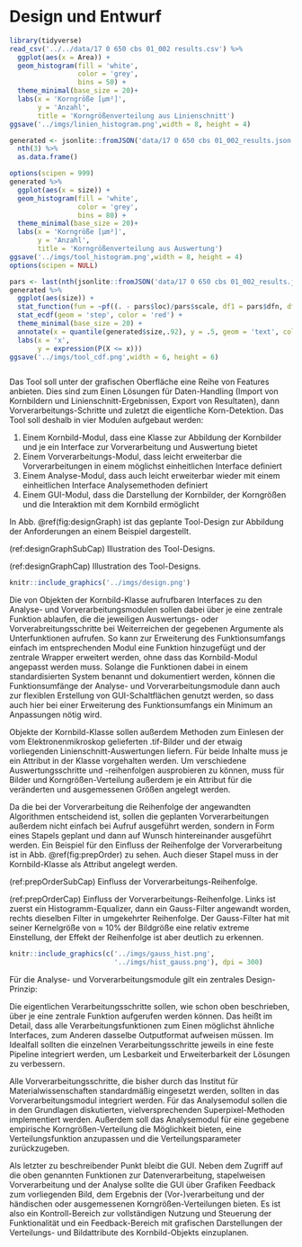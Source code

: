 # Design und Entwurf

```r
library(tidyverse)
read_csv('../../data/17 0 650 cbs 01_002 results.csv') %>% 
  ggplot(aes(x = Area)) +
  geom_histogram(fill = 'white',
                 color = 'grey',
                 bins = 50) +
  theme_minimal(base_size = 20)+
  labs(x = 'Korngröße [µm²]',
       y = 'Anzahl',
       title = 'Korngrößenverteilung aus Linienschnitt')
ggsave('../imgs/linien_histogram.png',width = 8, height = 4)

generated <- jsonlite::fromJSON('data/17 0 650 cbs 01_002_results.json') %>% 
  nth(3) %>% 
  as.data.frame()

options(scipen = 999)
generated %>% 
  ggplot(aes(x = size)) +
  geom_histogram(fill = 'white',
                 color = 'grey',
                 bins = 80) +
  theme_minimal(base_size = 20)+
  labs(x = 'Korngröße [µm²]',
       y = 'Anzahl',
       title = 'Korngrößenverteilung aus Auswertung')
ggsave('../imgs/tool_histogram.png',width = 8, height = 4)
options(scipen = NULL)

pars <- last(nth(jsonlite::fromJSON('data/17 0 650 cbs 01_002_results.json'),2))
generated %>%
  ggplot(aes(size)) + 
  stat_function(fun = ~pf((. - pars$loc)/pars$scale, df1 = pars$dfn, df2=pars$dfd), color = 'blue') +
  stat_ecdf(geom = 'step', color = 'red') +
  theme_minimal(base_size = 20) +
  annotate(x = quantile(generated$size,.92), y = .5, geom = 'text', color = 'blue', label = glue::glue('F({round(pars$dfn,2)}, {round(pars$dfd,2)})')) +
  labs(x = 'x',
       y = expression(P(X <= x)))
ggsave('../imgs/tool_cdf.png',width = 6, height = 6)



```


Das Tool soll unter der grafischen Oberfläche eine Reihe von Features anbieten. Dies sind zum Einen Lösungen für Daten-Handling (Import von Kornbildern und Linienschnitt-Ergebnissen, Export von Resultaten), dann Vorverarbeitungs-Schritte und zuletzt die eigentliche Korn-Detektion. Das Tool soll deshalb in vier Modulen aufgebaut werden:

1. Einem Kornbild-Modul, dass eine Klasse zur Abbildung der Kornbilder und je ein Interface zur Vorverarbeitung und Auswertung bietet
2. Einem Vorverarbeitungs-Modul, dass leicht erweiterbar die Vorverarbeitungen in einem möglichst einheitlichen Interface definiert
3. Einem Analyse-Modul, dass auch leicht erweiterbar wieder mit einem einheitlichen Interface Analysemethoden definiert
4. Einem GUI-Modul, dass die Darstellung der Kornbilder, der Korngrößen und die Interaktion mit dem Kornbild ermöglicht

In Abb. \@ref(fig:designGraph) ist das geplante Tool-Design zur Abbildung der Anforderungen an einem Beispiel dargestellt.

(ref:designGraphSubCap) Illustration des Tool-Designs.

(ref:designGraphCap) Illustration des Tool-Designs. 

```r
knitr::include_graphics('../imgs/design.png')
```

Die von Objekten der Kornbild-Klasse aufrufbaren Interfaces zu den Analyse- und Vorverarbeitungsmodulen sollen dabei über je eine zentrale Funktion ablaufen, die die jeweiligen Auswertungs- oder Vorverabreitungsschritte bei Weiterreichen der gegebenen Argumente als Unterfunktionen aufrufen. So kann zur Erweiterung des Funktionsumfangs einfach im entsprechenden Modul eine Funktion hinzugefügt und der zentrale Wrapper erweitert werden, ohne dass das Kornbild-Modul angepasst werden muss. Solange die Funktionen dabei in einem standardisierten System benannt und dokumentiert werden, können die Funktionsumfänge der Analyse- und Vorverarbeitungsmodule dann auch zur flexiblen Erstellung von GUI-Schaltflächen genutzt werden, so dass auch hier bei einer Erweiterung des Funktionsumfangs ein Minimum an Anpassungen nötig wird.

Objekte der Kornbild-Klasse sollen außerdem Methoden zum Einlesen der vom Elektronenmikroskop gelieferten .tif-Bilder und der etwaig vorliegenden Linienschnitt-Auswertungen liefern. Für beide Inhalte muss je ein Attribut in der Klasse vorgehalten werden. Um verschiedene Auswertungsschritte und -reihenfolgen ausprobieren zu können, muss für Bilder und Korngrößen-Verteilung außerdem je ein Attribut für die veränderten und ausgemessenen Größen angelegt werden.

Da die bei der Vorverarbeitung die Reihenfolge der angewandten Algorithmen entscheidend ist, sollen die geplanten Vorverarbeitungen außerdem nicht einfach bei Aufruf ausgeführt werden, sondern in Form eines Stapels geplant und dann auf Wunsch hintereinander ausgeführt werden. Ein Beispiel für den Einfluss der Reihenfolge der Vorverarbeitung ist in Abb. \@ref(fig:prepOrder) zu sehen. Auch dieser Stapel muss in der Kornbild-Klasse als Attribut angelegt werden. 

(ref:prepOrderSubCap) Einfluss der Vorverarbeitungs-Reihenfolge.

(ref:prepOrderCap) Einfluss der Vorverarbeitungs-Reihenfolge. Links ist zuerst ein Histogramm-Equalizer, dann ein Gauss-Filter angewandt worden, rechts dieselben Filter in umgekehrter Reihenfolge. Der Gauss-Filter hat mit seiner Kernelgröße von $\approx$ 10% der Bildgröße eine relativ extreme Einstellung, der Effekt der Reihenfolge ist aber deutlich zu erkennen.

```r
knitr::include_graphics(c('../imgs/gauss_hist.png', 
                          '../imgs/hist_gauss.png'), dpi = 300) 
``` 

Für die Analyse- und Vorverarbeitungsmodule gilt ein zentrales Design-Prinzip:

Die eigentlichen Verarbeitungsschritte sollen, wie schon oben beschrieben, über je eine zentrale Funktion aufgerufen werden können. Das heißt im Detail, dass alle Verarbeitungsfunktionen zum Einen möglichst ähnliche Interfaces, zum Anderen dasselbe Outputformat aufweisen müssen. Im Idealfall sollten die einzelnen Verarbeitungsschritte jeweils in eine feste Pipeline integriert werden, um Lesbarkeit und Erweiterbarkeit der Lösungen zu verbessern.

Alle Vorverarbeitungsschritte, die bisher durch das Institut für Materialwissenschaften standardmäßig eingesetzt werden, sollten in das Vorverarbeitungsmodul integriert werden. Für das Analysemodul sollen die in den Grundlagen diskutierten, vielversprechenden Superpixel-Methoden implementiert werden. Außerdem soll das Analysemodul für eine gegebene empirische Korngrößen-Verteilung die Möglichkeit bieten, eine Verteilungsfunktion anzupassen und die Verteilungsparameter zurückzugeben.

Als letzter zu beschreibender Punkt bleibt die GUI. Neben dem Zugriff auf die oben genannten Funktionen zur Datenverarbeitung, stapelweisen Vorverarbeitung und der Analyse sollte die GUI über Grafiken Feedback zum vorliegenden Bild, dem Ergebnis der (Vor-)verarbeitung und der händischen oder ausgemessenen Korngrößen-Verteilungen bieten. Es ist also ein Kontroll-Bereich zur vollständigen Nutzung und Steuerung der Funktionalität und ein Feedback-Bereich mit grafischen Darstellungen der Verteilungs- und Bildattribute des Kornbild-Objekts einzuplanen.